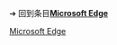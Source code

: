 {{Multiple releases
|branch1=Android
|version1=98.0.1108.55
|date1={{start date and age|2022|02|19}}<ref>{{cite web|url=https://play.google.com/store/apps/details?id=com.microsoft.emmx|title=Microsoft Edge - Google Play|publisher=Microsoft|accessdate=2020-05-22}}</ref>

|branch2=iOS
|version2=98.1108.62
|date2={{start date and age|2022|02|19}}<ref>{{cite web|url=https://apps.apple.com/app/microsoft-edge/id1288723196|title=Microsoft Edge - App Store|publisher=Microsoft|accessdate=2020-01-18}}</ref>

|branch3=macOS
|version3=98.0.1108.62
|date3={{start date and age|2022|2|25}}<ref>{{cite web|url=https://www.microsoft.com/en-us/windows/microsoft-edge|title=Microsoft Edge &#124; Windows 10 New Browser |publisher=[[Microsoft]]|accessdate=2020-05-21}}</ref>

|branch4=Windows
|version4=99.0.1150.55
|date4={{start date and age|2022|3|26}}<ref>{{cite web|url=https://docs.microsoft.com/en-us/deployedge/microsoft-edge-relnote-stable-channel|title=Release notes for Microsoft Edge Stable Channel|publisher=[[Microsoft]]|accessdate=2021-10-30}}</ref>

|branch5=Xbox One
|version5=44.18363.8131
|date5={{start date and age|2020|1|7}}<ref>{{cite web|url=http://www.xbox.com/|title=Official Xbox|publisher=Microsoft|accessdate=2020-02-10}}</ref>
}}<noinclude> 


➔ 回到条目'''[[Microsoft Edge]]'''
{{Template reference list}}
[[Category:最新稳定版模板|Microsoft Edge]]
</noinclude>